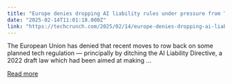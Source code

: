 ```yaml
---
title: "Europe denies dropping AI liability rules under pressure from Trump"
date: "2025-02-14T11:01:18.000Z"
link: "https://techcrunch.com/2025/02/14/europe-denies-dropping-ai-liability-rules-under-pressure-from-trump/"
---
```


The European Union has denied that recent moves to row back on some planned tech regulation &#8212; principally by ditching the AI Liability Directive, a 2022 draft law which had been aimed at making ...

[Read more](https://techcrunch.com/2025/02/14/europe-denies-dropping-ai-liability-rules-under-pressure-from-trump/)
